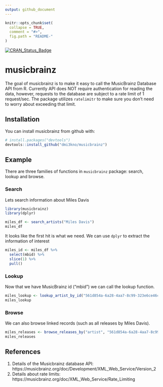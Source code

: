 ```yaml
---
output: github_document
---
```


<!-- README.md is generated from README.Rmd. Please edit that file -->

```r
knitr::opts_chunk$set(
  collapse = TRUE,
  comment = "#>",
  fig.path = "README-"
)
```

[![CRAN_Status_Badge](http://www.r-pkg.org/badges/version/musicbrainz)](http://cran.r-project.org/package=musicbrainz)


# musicbrainz

The goal of musicbrainz is to make it easy to call the MusicBrainz Database API from R. Currently API does NOT require authentication for reading the data, however, requests to the database are subject to a rate limit of 1 request/sec. The package utilizes `ratelimitr` to make sure you don't need to worry about exceeding that limit.  

## Installation

You can install musicbrainz from github with:

```r
# install.packages("devtools")
devtools::install_github("dmi3kno/musicbrainz")
```

## Example

There are three families of functions in `musicbrainz` package: search, lookup and browse.

### Search

Lets search information about Miles Davis

```r
library(musicbrainz)
library(dplyr)

miles_df <- search_artists("Miles Davis")
miles_df
```

It looks like the first hit is what we need. We can use `dplyr` to extract the information of interest

```r
miles_id <- miles_df %>% 
  select(mbid) %>%
  slice(1) %>% 
  pull()
```

### Lookup

Now that we have MusicBrainz id ("mbid") we can call the lookup function.

```r
miles_lookup <- lookup_artist_by_id("561d854a-6a28-4aa7-8c99-323e6ce46c2a")
miles_lookup
```

### Browse

We can also browse linked records (such as all releases by Miles Davis).

```r
miles_releases <- browse_releases_by("artist", "561d854a-6a28-4aa7-8c99-323e6ce46c2a")
miles_releases
```

## References
 
 1. Details of the Musicbrainz database API: https://musicbrainz.org/doc/Development/XML_Web_Service/Version_2
 2. Details about rate limits: https://musicbrainz.org/doc/XML_Web_Service/Rate_Limiting

